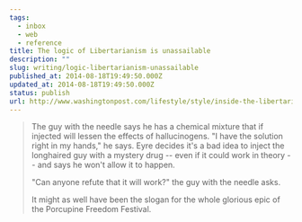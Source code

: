 ```yaml
---
tags:
  - inbox
  - web
  - reference
title: The logic of Libertarianism is unassailable
description: ""
slug: writing/logic-libertarianism-unassailable
published_at: 2014-08-18T19:49:50.000Z
updated_at: 2014-08-18T19:49:50.000Z
status: publish
url: http://www.washingtonpost.com/lifestyle/style/inside-the-libertarian-version-of-burning-man-guns-booze-and-bitcoin/2014/07/01/74d9d996-ffcf-11e3-b8ff-89afd3fad6bd_story.html
---
```

> The guy with the needle says he has a chemical mixture that if injected will lessen the effects of hallucinogens. "I have the solution right in my hands," he says. Eyre decides it's a bad idea to inject the longhaired guy with a mystery drug -- even if it could work in theory -- and says he won't allow it to happen.
>
> "Can anyone refute that it will work?" the guy with the needle asks.
>
> It might as well have been the slogan for the whole glorious epic of the Porcupine Freedom Festival.
